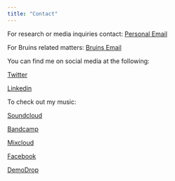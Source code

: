```yaml
---
title: "Contact"
---
```


For research or media inquiries contact: [Personal Email](mailto:pohlkamp.hartt@gmail.com)

For Bruins related matters: [Bruins Email](mailto:jpohlkamp-hartt@bostonbruins.com)

You can find me on social media at the following:

[Twitter](https://twitter.com/JPohlkampHartt)

[Linkedin](https://www.linkedin.com/in/jpohlkamphartt/)



To check out my music:

[Soundcloud](https://soundcloud.com/thejph)

[Bandcamp](https://dj-jph.bandcamp.com/releases)

[Mixcloud](https://www.mixcloud.com/JPH/)

[Facebook](https://www.facebook.com/DJ.JPH/)

[DemoDrop](https://demodrop.com/JPHMusic)
